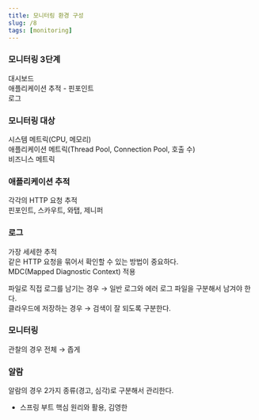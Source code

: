 ```yaml
---
title: 모니터링 환경 구성
slug: /8
tags: [monitoring]
---
```


### 모니터링 3단계

대시보드  
애플리케이션 추적 - 핀포인트  
로그  

### 모니터링 대상

시스템 메트릭(CPU, 메모리)  
애플리케이션 메트릭(Thread Pool, Connection Pool, 호출 수)  
비즈니스 메트릭

### 애플리케이션 추적

각각의 HTTP 요청 추적  
핀포인트, 스카우트, 와탭, 제니퍼  

### 로그

가장 세세한 추적  
같은 HTTP 요청을 묶어서 확인할 수 있는 방법이 중요하다.  
MDC(Mapped Diagnostic Context) 적용

파일로 직접 로그를 남기는 경우 → 일반 로그와 에러 로그 파일을 구분해서 남겨야 한다.  
클라우드에 저장하는 경우 → 검색이 잘 되도록 구분한다.  

### 모니터링

관찰의 경우 전체 → 좁게

### 알람

알람의 경우 2가지 종류(경고, 심각)로 구분해서 관리한다.

- 스프링 부트 핵심 원리와 활용, 김영한

